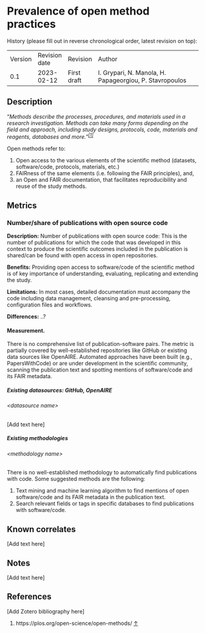 # Prevalence of open method practices

History (please fill out in reverse chronological order, latest revision
on top):

|         |               |             |                                                         |
| ------- | ------------- | ----------- | ------------------------------------------------------- |
| Version | Revision date | Revision    | Author                                                  |
| 0.1     | 2023-02-12    | First draft | I. Grypari, N. Manola, H. Papageorgiou, P. Stavropoulos |

## Description

“*Methods describe the processes, procedures, and materials used in a
research investigation. Methods can take many forms depending on the
field and approach, including study designs, protocols, code, materials
and reagents, databases and more.”<sup>[\[1\]](#footnote-2)</sup>*

Open methods refer to:

1.  Open access to the various elements of the scientific method
    (datasets, software/code, protocols, materials, etc.)
2.  FAIRness of the same elements (i.e. following the FAIR principles),
    and,
3.  an Open and FAIR documentation, that facilitates reproducibility and
    reuse of the study methods.

## Metrics

### Number/share of publications with open source code

**Description:** Number of publications with open source code: This is
the number of publications for which the code that was developed in this
context to produce the scientific outcomes included in the publication
is shared/can be found with open access in open repositories.

**Benefits:** Providing open access to software/code of the scientific
method is of key importance of understanding, evaluating, replicating
and extending the study.

**Limitations:** In most cases, detailed documentation must accompany
the code including data management, cleansing and pre-processing,
configuration files and workflows.

**Differences:** ..?

#### Measurement.

There is no comprehensive list of publication-software pairs. The metric
is partially covered by well-established repositories like GitHub or
existing data sources like OpenAIRE. Automated approaches have been
built (e.g., PapersWithCode) or are under development in the scientific
community, scanning the publication text and spotting mentions of
software/code and its FAIR metadata.

##### Existing datasources: **GitHub, OpenAIRE**

###### \<datasource name\>

\[Add text here\]

##### Existing methodologies

###### \<methodology name\>

There is no well-established methodology to automatically find
publications with code. Some suggested methods are the following:

1.  Text mining and machine learning algorithm to find mentions of open
    software/code and its FAIR metadata in the publication text.
2.  Search relevant fields or tags in specific databases to find
    publications with software/code.

## Known correlates

\[Add text here\]

## Notes

\[Add text here\]

## References

\[Add Zotero bibliography here\]

1.  
    
    <div id="footnote-2">
    
    https://plos.org/open-science/open-methods/ [↑](#footnote-ref-2)
    
    </div>
